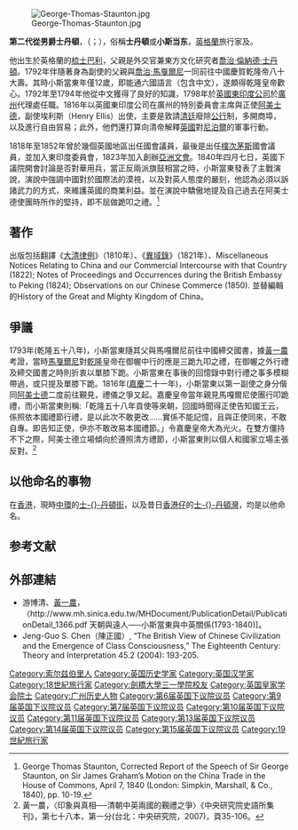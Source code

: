 {{noteTA
|G1=UK Places
|G2=PP
|T=zh-hans:乔治·托马斯·斯当东;zh-tw:喬治·湯馬士·斯當東;zh-hk:士丹頓;
|1=zh-hans:乔治·托马斯·斯当东;zh-tw:喬治·湯馬士·斯當東;zh-hk:士丹頓;
|2=zh-hans:斯当东从男爵;zh-tw:斯當東從男爵;zh-hk:士丹頓從男爵;
|3=zh-hans:斯当东;zh-tw:斯當東;zh-hk:士丹頓;
}}
{{Redirect2|士丹頓|第一代-{zh-hans:士丹顿;zh-hant:士丹頓;}-從男爵|喬治·倫納德·士丹頓}}
[[File:George-Thomas-Staunton.jpg|thumb]]

'''第二代從男爵士丹頓'''，{{Post-nominals|post-noms=[[皇家學會會員|FRS]]}}（{{lang-en|'''Sir George Thomas Staunton, 2nd Baronet'''}}；{{bd|1781年|5月26日|1859年|8月10日|catIdx=S}}），俗稱'''士丹頓'''或'''小斯当东'''，[[英格蘭|英格蘭]]旅行家及{{tsl|en|Orientalist|東方文化研究者}}。

他出生於英格蘭的[[梳士巴利|梳士巴利]]，父親是外交官兼東方文化研究者[[喬治·倫納德·士丹頓|喬治·倫納德·士丹頓]]。1792年伴隨著身為副使的父親與[[喬治·馬戛爾尼|喬治·馬戛爾尼]]一同前往中國慶賀乾隆帝八十大壽。其時小斯當東年僅12歲，即能通六國語言（包含中文），遂頗得乾隆皇帝歡心。1792年至1794年他從中文獲得了良好的知識，1798年於[[英國東印度公司|英國東印度公司]]於[[廣州|廣州]]代理處任職。1816年以英國東印度公司在廣州的特別委員會主席與正使[[阿美士德|阿美士德]]，副使埃利斯（Henry Ellis）出使，主要是敦請[[清廷|清廷]]廢除[[公行|公行]]制，多開商埠，以及進行自由貿易；此外，他們還打算向清帝解釋[[英國|英國]]對[[尼泊爾|尼泊爾]]的軍事行動。

1818年至1852年曾於幾個英國地區出任國會議員，最後是出任[[樸次茅斯|樸次茅斯]]國會議員，並加入東印度委員會，1823年加入{{tsl|en|Henry Thomas Colebrooke|科爾布魯克}}創辦[[亞洲文會|亞洲文會]]。1840年四月七日，英國下議院開會討論是否對華用兵，當正反兩派旗鼓相當之時，小斯當東發表了主戰演說，演說中強調中國對於國際法的漠視，以及對英人態度的嚴刻，他認為必須以訴諸武力的方式，來維護英國的商業利益。並在演說中驕傲地提及自己過去在阿美士德使團時所作的堅持，即不屈做跪叩之禮。<ref> George Thomas Staunton, Corrected Report of the Speech of Sir George Staunton, on Sir James Graham’s Motion on the China Trade in the House of Commons, April 7, 1840 (London: Simpkin, Marshall, & Co., 1840), pp. 10-19. </ref>

==著作==
出版包括翻譯《[[大清律例|大清律例]]》（1810年）、《[[異域錄|異域錄]]》（1821年）、Miscellaneous Notices Relating to China and our Commercial Intercourse with that Country (1822); Notes of Proceedings and Occurrences during the British Embassy to Peking (1824); Observations on our Chinese Commerce (1850). 並替{{tsl|en|Hakluyt Society|海克魯特會}}編輯{{tsl|en|Pedro González de Mendoza|岡薩雷斯·德·門多薩}}的History of the Great and Mighty Kingdom of China。

==爭議==
1793年(乾隆五十八年)，小斯當東隨其父與馬嘎爾尼前往中國締交國書，據[[黃一農|黃一農]]考證，當時[[馬戛爾尼|馬戛爾尼]]對[[乾隆|乾隆]]皇帝在御幄中行的應是三跪九叩之禮，在御幄之外行禮及締交國書之時則折衷以單膝下跪。小斯當東在事後的回憶錄中對行禮之事多模糊帶過，或只提及單膝下跪。1816年([[嘉慶|嘉慶]]二十一年)，小斯當東以第一副使之身分偕同[[阿美士德|阿美士德]]二度前往覲見，禮儀之爭又起。嘉慶皇帝當年親見馬嘎爾尼使團行叩跪禮，而小斯當東則稱:「乾隆五十八年貢使等來朝，回國時聞得正使告知國王云，係照依本國禮節行禮，是以此次不敢更改……實係不能記憶，且與正使同來，不敢自專。即告知正使，伊亦不敢改易本國禮節。」令嘉慶皇帝大為光火。在雙方僵持不下之際，阿美士德立場傾向於遵照清方禮節，小斯當東則以個人和國家立場主張反對。<ref>黃一農，〈印象與真相──清朝中英兩國的覲禮之爭〉《中央研究院史語所集刊》，第七十八本，第一分(台北：中央研究院，2007)，頁35-106。 </ref>

==以他命名的事物==
在[[香港|香港]]，現時[[中環|中環]]的[[士丹頓街|士-{}-丹頓街]]，以及昔日[[香港仔|香港仔]]的[[士丹頓灣|士-{}-丹頓灣]]，均是以他命名。

==参考文献==
{{Reflist}}

==外部連結==
*游博清、[[黃一農|黃一農]]，〈http://www.mh.sinica.edu.tw/MHDocument/PublicationDetail/PublicationDetail_1366.pdf {{Wayback|url=http://www.mh.sinica.edu.tw/MHDocument/PublicationDetail/PublicationDetail_1366.pdf |date=20200731032642 }} 天朝與遠人—─小斯當東與中英關係(1793-1840)]。
* Jeng-Guo S. Chen（陳正國）, “The British View of Chinese Civilization and the Emergence of Class Consciousness,” The Eighteenth Century: Theory and Interpretation 45.2 (2004): 193-205.

{{Authority control}}
{{DEFAULTSORT: Staunton, George}}
[[Category:索尔兹伯里人|Category:索尔兹伯里人]]
[[Category:英国历史学家|Category:英国历史学家]]
[[Category:英国汉学家|Category:英国汉学家]]
[[Category:18世紀旅行家|Category:18世紀旅行家]]
[[Category:劍橋大學三一學院校友|Category:劍橋大學三一學院校友]]
[[Category:英国皇家学会院士|Category:英国皇家学会院士]]
[[Category:广州历史人物|Category:广州历史人物]]
[[Category:第6届英国下议院议员|Category:第6届英国下议院议员]]
[[Category:第9届英国下议院议员|Category:第9届英国下议院议员]]
[[Category:第7届英国下议院议员|Category:第7届英国下议院议员]]
[[Category:第10届英国下议院议员|Category:第10届英国下议院议员]]
[[Category:第11届英国下议院议员|Category:第11届英国下议院议员]]
[[Category:第13届英国下议院议员|Category:第13届英国下议院议员]]
[[Category:第14届英国下议院议员|Category:第14届英国下议院议员]]
[[Category:第15届英国下议院议员|Category:第15届英国下议院议员]]
[[Category:19世紀旅行家|Category:19世紀旅行家]]
